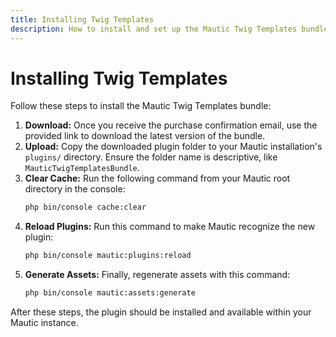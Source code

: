 ```yaml
---
title: Installing Twig Templates
description: How to install and set up the Mautic Twig Templates bundle.
---
```


# Installing Twig Templates

Follow these steps to install the Mautic Twig Templates bundle:

1.  **Download:** Once you receive the purchase confirmation email, use the provided link to download the latest version of the bundle.
2.  **Upload:** Copy the downloaded plugin folder to your Mautic installation's `plugins/` directory. Ensure the folder name is descriptive, like `MauticTwigTemplatesBundle`.
3.  **Clear Cache:** Run the following command from your Mautic root directory in the console:
    ```bash
    php bin/console cache:clear
    ```
4.  **Reload Plugins:** Run this command to make Mautic recognize the new plugin:
    ```bash
    php bin/console mautic:plugins:reload
    ```
5.  **Generate Assets:** Finally, regenerate assets with this command:
    ```bash
    php bin/console mautic:assets:generate
    ```

After these steps, the plugin should be installed and available within your Mautic instance.
